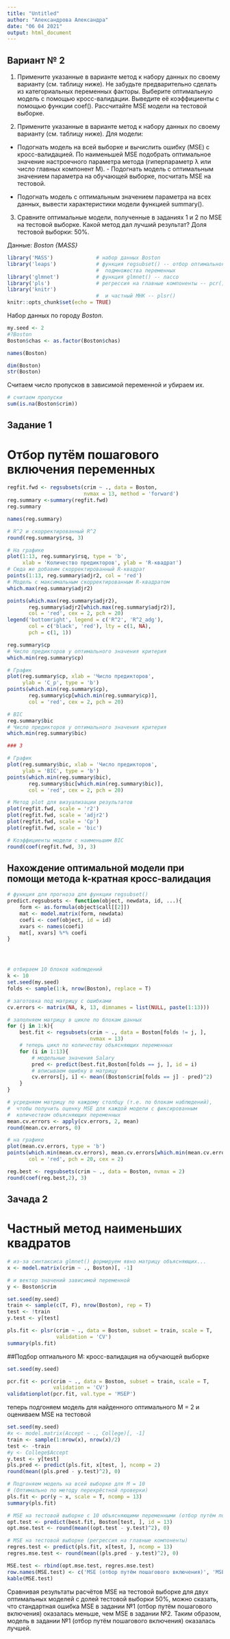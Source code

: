 ---
title: "Untitled"
author: "Александрова Александра"
date: "06 04 2021"
output: html_document
---

## Вариант № 2

1. Примените указанные в варианте метод к набору данных по своему варианту (см. таблицу ниже). Не забудьте предварительно сделать из категориальных переменных факторы. Выберите оптимальную модель с помощью кросс-валидации. Выведите её коэффициенты с помощью функции coef(). Рассчитайте MSE модели на тестовой выборке.


2. Примените указанные в варианте метод к набору данных по своему варианту (см. таблицу ниже). Для модели:

- Подогнать модель на всей выборке и вычислить ошибку (MSE) с кросс-валидацией. По наименьшей MSE подобрать оптимальное значение настроечного параметра метода (гиперпараметр λ или число главных компонент M). - Подогнать модель с оптимальным значением параметра на обучающей выборке, посчитать MSE на тестовой.

- Подогнать модель с оптимальным значением параметра на всех данных, вывести характеристики модели функцией summary().


3. Сравните оптимальные модели, полученные в заданиях 1 и 2 по MSE на тестовой выборке. Какой метод дал лучший результат? Доля тестовой выборки: 50%.

Данные: *Boston {MASS}*


```{r setup, include=FALSE}

library('MASS')              # набор данных Boston
library('leaps')             # функция regsubset() -- отбор оптимального 
                             #  подмножества переменных
library('glmnet')            # функция glmnet() -- лассо
library('pls')               # регрессия на главные компоненты -- pcr()
library('knitr')
                             #  и частный МНК -- plsr()
knitr::opts_chunk$set(echo = TRUE)

```


Набор данных по городу  *Boston*.


```{r}
my.seed <- 2
#?Boston
Boston$chas <- as.factor(Boston$chas)
```


```{r}
names(Boston)
```


```{r}
dim(Boston)
str(Boston)
```

Считаем число пропусков в зависимой переменной и убираем их.

```{r}
# считаем пропуски
sum(is.na(Boston$crim))
```


## Задание 1 

# Отбор путём пошагового включения переменных

```{r}
regfit.fwd <- regsubsets(crim ~ ., data = Boston,
                         nvmax = 13, method = 'forward')
reg.summary <-summary(regfit.fwd)
reg.summary
```

```{r}
names(reg.summary)
```

```{r}
# R^2 и скорректированный R^2
round(reg.summary$rsq, 3)
```

```{r}
# На графике
plot(1:13, reg.summary$rsq, type = 'b',
     xlab = 'Количество предикторов', ylab = 'R-квадрат')
# Сюда же добавим скорректированный R-квадрат
points(1:13, reg.summary$adjr2, col = 'red')
# Модель с максимальным скорректированным R-квадратом
which.max(reg.summary$adjr2)

points(which.max(reg.summary$adjr2),
       reg.summary$adjr2[which.max(reg.summary$adjr2)],
       col = 'red', cex = 2, pch = 20)
legend('bottomright', legend = c('R^2', 'R^2_adg'),
       col = c('black', 'red'), lty = c(1, NA),
       pch = c(1, 1))
```
```{r}
reg.summary$cp
# Число предикторов у оптимального значения критерия
which.min(reg.summary$cp)

# График
plot(reg.summary$cp, xlab = 'Число предикторов',
     ylab = 'C_p', type = 'b')
points(which.min(reg.summary$cp),
       reg.summary$cp[which.min(reg.summary$cp)],
       col = 'red', cex = 2, pch = 20)
```


```{r}
# BIC
reg.summary$bic
# Число предикторов у оптимального значения критерия
which.min(reg.summary$bic)

### 3

# График
plot(reg.summary$bic, xlab = 'Число предикторов',
     ylab = 'BIC', type = 'b')
points(which.min(reg.summary$bic),
       reg.summary$bic[which.min(reg.summary$bic)],
       col = 'red', cex = 2, pch = 20)
```

```{r}
# Метод plot для визуализации результатов
plot(regfit.fwd, scale = 'r2')
plot(regfit.fwd, scale = 'adjr2')
plot(regfit.fwd, scale = 'Cp')
plot(regfit.fwd, scale = 'bic')

# Коэффициенты модели с наименьшим BIC
round(coef(regfit.fwd, 3), 3)
```


## Нахождение оптимальной модели при помощи метода k-кратная кросс-валидация


```{r}
# функция для прогноза для функции regsubset()
predict.regsubsets <- function(object, newdata, id, ...){
    form <- as.formula(object$call[[2]])
    mat <- model.matrix(form, newdata)
    coefi <- coef(object, id = id)
    xvars <- names(coefi)
    mat[, xvars] %*% coefi
}




# отбираем 10 блоков наблюдений
k <- 10
set.seed(my.seed)
folds <- sample(1:k, nrow(Boston), replace = T)

# заготовка под матрицу с ошибками
cv.errors <- matrix(NA, k, 13, dimnames = list(NULL, paste(1:13)))

# заполняем матрицу в цикле по блокам данных
for (j in 1:k){
    best.fit <- regsubsets(crim ~ ., data = Boston[folds != j, ],
                           nvmax = 13)
    # теперь цикл по количеству объясняющих переменных
    for (i in 1:13){
        # модельные значения Salary
        pred <- predict(best.fit,Boston[folds == j, ], id = i)
        # вписываем ошибку в матрицу
        cv.errors[j, i] <- mean((Boston$crim[folds == j] - pred)^2)
    }
}

# усредняем матрицу по каждому столбцу (т.е. по блокам наблюдений), 
#  чтобы получить оценку MSE для каждой модели с фиксированным 
#  количеством объясняющих переменных
mean.cv.errors <- apply(cv.errors, 2, mean)
round(mean.cv.errors, 0)

```

```{r}
# на графике
plot(mean.cv.errors, type = 'b')
points(which.min(mean.cv.errors), mean.cv.errors[which.min(mean.cv.errors)],
       col = 'red', pch = 20, cex = 2)
```

```{r}
reg.best <- regsubsets(crim ~ ., data = Boston, nvmax = 2)
round(coef(reg.best,2), 3)
```

## Зачада 2 

# Частный метод наименьших квадратов

```{r}
# из-за синтаксиса glmnet() формируем явно матрицу объясняющих...
x <- model.matrix(crim ~ ., Boston)[, -1]

# и вектор значений зависимой переменной
y <- Boston$crim
```



```{r}
set.seed(my.seed)
train <- sample(c(T, F), nrow(Boston), rep = T)
test <- !train
y.test <- y[test]

pls.fit <- plsr(crim ~ ., data = Boston, subset = train, scale = T,
                validation = 'CV')
summary(pls.fit)
```

##Подбор оптиального M: кросс-валидация на обучающей выборке

```{r}
set.seed(my.seed)

pcr.fit <- pcr(crim ~ ., data = Boston, subset = train, scale = T,
               validation = 'CV')
validationplot(pcr.fit, val.type = 'MSEP')
```


теперь подгоняем модель для найденного оптимального M = 2 и оцениваем MSE на тестовой

```{r}
set.seed(my.seed)
#x <- model.matrix(Accept ~ ., College)[, -1]
train <- sample(1:nrow(x), nrow(x)/2)
test <- -train
#y <- College$Accept
y.test <- y[test]
pls.pred <- predict(pls.fit, x[test, ], ncomp = 2)
round(mean((pls.pred - y.test)^2), 0)
```
```{r}
# Подгоняем модель на всей выборке для М = 10
# (Оптимально по методу перекрёстной проверки)
pls.fit <- pcr(y ~ x, scale = T, ncomp = 13)
summary(pls.fit)
```


```{r}
# MSE на тестовой выборке с 10 объясняющими переменными (отбор путём пошагового исключения)
opt.test <- predict(best.fit, Boston[test, ], id = 13)
opt.mse.test <- round(mean((opt.test - y.test)^2), 0)

# MSE на тестовой выборке (регрессия на главные компоненты)
regres.test <- predict(pls.fit, x[test, ], ncomp = 13)
regres.mse.test <- round(mean((pls.pred - y.test)^2), 0)

MSE.test <- rbind(opt.mse.test, regres.mse.test)
row.names(MSE.test) <- c('MSE (отбор путём пошагового включения)', 'MSE (частный метод наименьших квадратов)')
kable(MSE.test)
```


Сравнивая результаты расчётов MSE на тестовой выборке для двух оптимальных моделей c долей тестовой выборки 50%, можно сказать, что стандартная ошибка MSE в задании №1 (отбор путём пошагового включения) оказалась меньше, чем MSE в задании №2. Таким образом, модель в задании №1 (отбор путём пошагового включения) оказалась лучшей.

